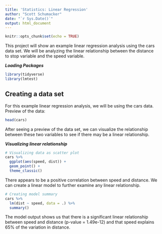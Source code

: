 ```yaml
---
title: 'Statistics: Linear Regression'
author: "Scott Schumacker"
date: "`r Sys.Date()`"
output: html_document
---
```


```r
knitr::opts_chunk$set(echo = TRUE)
```

This project will show an example linear regression analysis using the cars data set. We will be analyzing the linear relationship between the distance to stop variable and the speed variable.

***Loading Packages***
```r
library(tidyverse)
library(lmtest)
```

## Creating a data set
For this example linear regression analysis, we will be using the cars data. Preview of the data:
```r
head(cars)
```

After seeing a preview of the data set, we can visualize the relationship between these two variables to see if there may be a linear relationship.

***Visualizing linear relationship***
```r
# Visualizing data as scatter plot
cars %>% 
  ggplot(aes(speed, dist)) +
  geom_point() +
  theme_classic()
```

There appears to be a positive correlation between speed and distance. We can create a linear model to further examine any linear relationship.

```r
# Creating model summary
cars %>% 
  lm(dist ~ speed, data = .) %>% 
  summary()
```
The model output shows us that there is a significant linear relationship between speed and distance (p-value = 1.49e-12) and that speed explains 65% of the variation in distance.